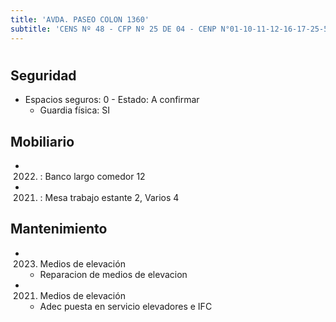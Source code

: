 ```yaml
---
title: 'AVDA. PASEO COLON 1360'
subtitle: 'CENS Nº 48 - CFP Nº 25 DE 04 - CENP N°01-10-11-12-16-17-25-51 - PI ISAURO ARANCIBIA - CENOF CENTRO ISAURO ARANCIBIA'
---
```


#


## Seguridad

*  Espacios seguros: 0 - Estado: A confirmar 
    + Guardia física: SI





## Mobiliario

*  (2022) : Banco largo comedor 12 

*  (2021) : Mesa trabajo estante 2, Varios 4 





## Mantenimiento

*  (2023) Medios de elevación 
    + Reparacion de medios de elevacion

*  (2021) Medios de elevación 
    + Adec puesta en servicio elevadores e IFC



